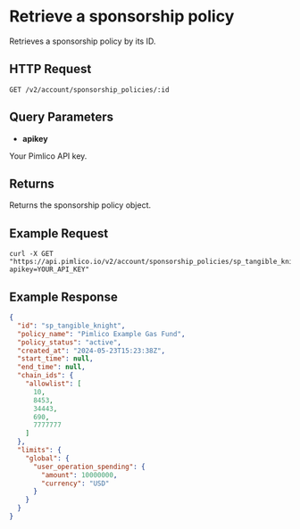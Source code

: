 # Retrieve a sponsorship policy

Retrieves a sponsorship policy by its ID.

## HTTP Request

`GET /v2/account/sponsorship_policies/:id`

## Query Parameters

- **apikey**

Your Pimlico API key.

## Returns

Returns the sponsorship policy object.

## Example Request

```shell
curl -X GET "https://api.pimlico.io/v2/account/sponsorship_policies/sp_tangible_knight?apikey=YOUR_API_KEY"
```

## Example Response

```json
{
  "id": "sp_tangible_knight",
  "policy_name": "Pimlico Example Gas Fund",
  "policy_status": "active",
  "created_at": "2024-05-23T15:23:38Z",
  "start_time": null,
  "end_time": null,
  "chain_ids": {
    "allowlist": [
      10,
      8453,
      34443,
      690,
      7777777
    ]
  },
  "limits": {
    "global": {
      "user_operation_spending": {
        "amount": 10000000,
        "currency": "USD"
      }
    }
  }
}
```